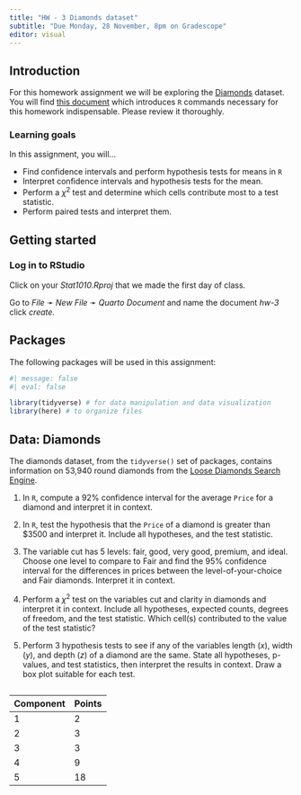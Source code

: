 ```yaml
---
title: "HW - 3 Diamonds dataset"
subtitle: "Due Monday, 28 November, 8pm on Gradescope"
editor: visual
---
```


## Introduction

For this homework assignment we will be exploring the [Diamonds](https://www.diamondse.info/) dataset. You will find [this document](https://stats1010-f22.github.io/website/supplemental/tests_R.html#comparison) which introduces `R` commands necessary for this homework indispensable. Please review it thoroughly.

### Learning goals

In this assignment, you will...

-   Find confidence intervals and perform hypothesis tests for means in `R`
-   Interpret confidence intervals and hypothesis tests for the mean.
-   Perform a $\chi^2$ test and determine which cells contribute most to a test statistic.
-   Perform paired tests and interpret them.

## Getting started

### Log in to RStudio

Click on your *Stat1010.Rproj* that we made the first day of class.

Go to *File* ➛ *New File* ➛ *Quarto Document* and name the document *hw-3* click *create.*

## Packages

The following packages will be used in this assignment:

```r
#| message: false
#| eval: false

library(tidyverse) # for data manipulation and data visualization
library(here) # to organize files
```

## Data: Diamonds

The diamonds dataset, from the `tidyverse()` set of packages, contains information on 53,940 round diamonds from the [Loose Diamonds Search Engine](https://www.diamondse.info/).

1.  In `R`, compute a 92% confidence interval for the average `Price` for a diamond and interpret it in context.

2.  In `R`, test the hypothesis that the `Price` of a diamond is greater than \$3500 and interpret it. Include all hypotheses, and the test statistic.

3.  The variable cut has 5 levels: fair, good, very good, premium, and ideal. Choose one level to compare to Fair and find the 95% confidence interval for the differences in prices between the level-of-your-choice and Fair diamonds. Interpret it in context.

4.  Perform a $\chi^2$ test on the variables cut and clarity in diamonds and interpret it in context. Include all hypotheses, expected counts, degrees of freedom, and the test statistic. Which cell(s) contributed to the value of the test statistic?

5.  Perform 3 hypothesis tests to see if any of the variables length ($x$), width ($y$), and depth ($z$) of a diamond are the same. State all hypotheses, p-values, and test statistics, then interpret the results in context. Draw a box plot suitable for each test.

## 

| Component | Points |
|-----------|--------|
| 1         | 2      |
| 2         | 3      |
| 3         | 3      |
| 4         | 9      |
| 5         | 18     |
